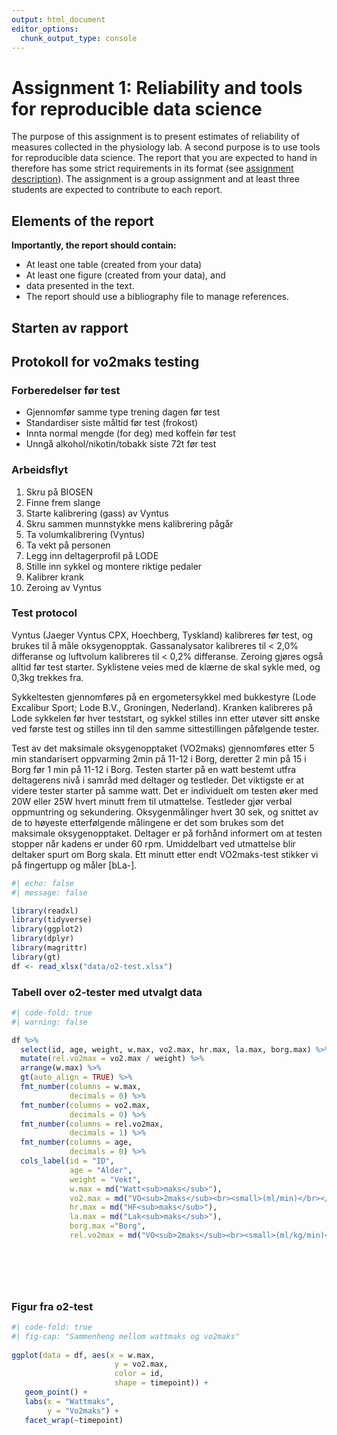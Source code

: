 ```yaml
---
output: html_document
editor_options: 
  chunk_output_type: console
---
```


# Assignment 1: Reliability and tools for reproducible data science {#assignment1}

The purpose of this assignment is to present estimates of reliability of measures collected in the physiology lab. A second purpose is to use tools for reproducible data science. The report that you are expected to hand in therefore has some strict requirements in its format (see [assignment description](https://dhammarstrom.github.io/quant-methods-workshops/assignment-1.html)). The assignment is a group assignment and at least three students are expected to contribute to each report.

## Elements of the report

**Importantly, the report should contain:**

-   At least one table (created from your data)
-   At least one figure (created from your data), and
-   data presented in the text.
-   The report should use a bibliography file to manage references.

## **Starten av rapport**

## **Protokoll for vo2maks testing**


### Forberedelser før test
- Gjennomfør samme type trening dagen før test 
- Standardiser siste måltid før test (frokost) 
- Innta normal mengde (for deg) med koffein før test 
- Unngå alkohol/nikotin/tobakk siste 72t før test 

### Arbeidsflyt

1. Skru på BIOSEN
2. Finne frem slange
3. Starte kalibrering (gass) av Vyntus
4. Skru sammen munnstykke mens kalibrering pågår
5. Ta volumkalibrering (Vyntus)
6. Ta vekt på personen
7. Legg inn deltagerprofil på LODE
8. Stille inn sykkel og montere riktige pedaler
9. Kalibrer krank
10. Zeroing av Vyntus


### Test protocol

Vyntus (Jaeger Vyntus CPX, Hoechberg, Tyskland) kalibreres før test, og brukes til å måle oksygenopptak. Gassanalysator kalibreres til < 2,0% differanse og luftvolum kalibreres til < 0,2% differanse. Zeroing gjøres også alltid før test starter. Syklistene veies med de klærne de skal sykle med, og 0,3kg trekkes fra.  
  
Sykkeltesten gjennomføres på en ergometersykkel med bukkestyre (Lode Excalibur Sport; Lode B.V., Groningen, Nederland). Kranken kalibreres på Lode sykkelen før hver teststart, og sykkel stilles inn etter utøver sitt ønske ved første test og stilles inn til den samme sittestillingen påfølgende tester. 
  
Test av det maksimale oksygenopptaket (VO2maks) gjennomføres etter 5 min standarisert oppvarming 2min på 11-12 i Borg, deretter 2 min på 15 i Borg før 1 min på 11-12 i Borg. Testen starter på en watt bestemt utfra deltagerens nivå i samråd med deltager og testleder. Det viktigste er at videre tester starter på samme watt. Det er individuelt om testen øker med 20W eller 25W hvert minutt frem til utmattelse. Testleder gjør verbal oppmuntring og sekundering. Oksygenmålinger hvert 30 sek, og snittet av de to høyeste etterfølgende målingene er det som brukes som det maksimale oksygenopptaket. Deltager er på forhånd informert om at testen stopper når kadens er under 60 rpm. Umiddelbart ved utmattelse blir deltaker spurt om Borg skala. Ett minutt etter endt VO2maks-test stikker vi på fingertupp og måler [bLa-]. 


```r
#| echo: false
#| message: false

library(readxl)
library(tidyverse)
library(ggplot2)
library(dplyr)
library(magrittr)
library(gt)
df <- read_xlsx("data/o2-test.xlsx")

```



### Tabell over o2-tester med utvalgt data

```r
#| code-fold: true
#| warning: false

df %>% 
  select(id, age, weight, w.max, vo2.max, hr.max, la.max, borg.max) %>% 
  mutate(rel.vo2max = vo2.max / weight) %>% 
  arrange(w.max) %>% 
  gt(auto_align = TRUE) %>% 
  fmt_number(columns = w.max,
             decimals = 0) %>% 
  fmt_number(columns = vo2.max,
             decimals = 0) %>% 
  fmt_number(columns = rel.vo2max,
             decimals = 1) %>% 
  fmt_number(columns = age,
             decimals = 0) %>% 
  cols_label(id = "ID",
             age = "Alder",
             weight = "Vekt",
             w.max = md("Watt<sub>maks</sub>"),
             vo2.max = md("VO<sub>2maks</sub><br><small>(ml/min)</br></small>"),
             hr.max = md("HF<sub>maks</sub>"),
             la.max = md("Lak<sub>maks</sub>"),
             borg.max ="Borg",
             rel.vo2max = md("VO<sub>2maks</sub><br><small>(ml/kg/min)</br></small>"))
  

    
  



```


### Figur fra o2-test

```r
#| code-fold: true
#| fig-cap: "Sammenheng mellom wattmaks og vo2maks"
 
ggplot(data = df, aes(x = w.max,
                       y = vo2.max,
                       color = id,
                       shape = timepoint)) +
   geom_point() +
   labs(x = "Wattmaks",
        y = "Vo2maks") +
   facet_wrap(~timepoint)
                      





```

